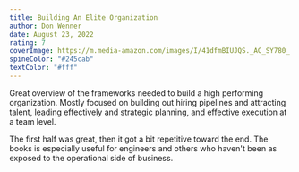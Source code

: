 ```yaml
---
title: Building An Elite Organization
author: Don Wenner
date: August 23, 2022
rating: 7
coverImage: https://m.media-amazon.com/images/I/41dfmBIUJQS._AC_SY780_.jpg
spineColor: "#245cab"
textColor: "#fff"
---
```


Great overview of the frameworks needed to build a high performing organization. Mostly focused on building out hiring pipelines and attracting talent, leading effectively and strategic planning, and effective execution at a team level.

The first half was great, then it got a bit repetitive toward the end. The books is especially useful for engineers and others who haven't been as exposed to the operational side of business.
